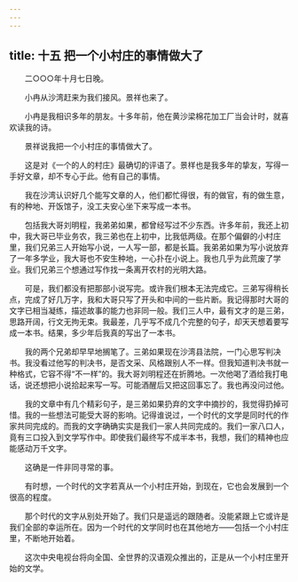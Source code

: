 ```yaml
---
---
---
```

title: 十五 把一个小村庄的事情做大了
---




　　二○○○年十月七日晚。

　　小冉从沙湾赶来为我们接风。景祥也来了。

　　小冉是我相识多年的朋友。十多年前，他在黄沙梁棉花加工厂当会计时，就喜欢读我的诗。

　　景祥说我把一个小村庄的事情做大了。

　　这是对《一个的人的村庄》最确切的评语了。景样也是我多年的挚友，写得一手好文章，却不专心于此。他有自己的事情。

　　我在沙湾认识好几个能写文章的人，他们都忙得很，有的做官，有的做生意，有的种地、开饭馆子，没工夫安心坐下来写成一本书。

　　包括我大哥刘明程，我弟弟如果，都曾经写过不少东西。许多年前，我还上初中，我大哥已毕业务农，我三弟也在上初中，比我低两级。在那个偏僻的小村庄里，我们兄弟三人开始写小说，一人写一部，都是长篇。我弟弟如果为写小说放弃了一年多学业，我大哥也不安生种地，一心扑在小说上。我也几乎为此荒废了学业。我们兄弟三个想通过写作找一条离开农村的光明大路。

　　可是，我们都没有把那部小说写完。或许我们根本无法完成它。三弟写得稍长点，完成了好几万字，我和大哥只写了开头和中间的一些片断。我记得那时大哥的文字已相当凝练，描述故事的能力也非同一般。我们三人中，最有文才的是三弟，思路开阔，行文无拘无束。我最差，几乎写不成几个完整的句子，却天天想着要写成一本书。结果，多少年后我真的写出了一本书。

　　我的两个兄弟却早早地搁笔了。三弟如果现在沙湾县法院，一门心思写判决书。我没看过他写的判决书，是否文采、风格跟别人不一样。但我知道判决书就一种格式，它容不得“不一样”的。我大哥刘明程还在折腾地。一次他喝了酒给我打电话，说还想把小说拾起来写一写。可能酒醒后又把这回事忘了。我也再没问过他。

　　我的文章中有几个精彩句子，是三弟如果扔弃的文字中摘抄的，我觉得扔掉可惜。我的一些想法可能受大哥的影响。记得谁说过，一个时代的文学是同时代的作家共同完成的。而我的文字确确实实是我们一家人共同完成的。我们一家八口人，竟有三口投入到文学写作中。即使我们最终写不成半本书，我想，我们的精神也应能感动万千文字。

　　这确是一件非同寻常的事。

　　有时想，一个时代的文字若真从一个小村庄开始，到现在，它也会发展到一个很高的程度。

　　那个时代的文字从别处开始了。我们只是遥远的跟随者。没能紧跟上它或许是我们全部的幸运所在。因为一个时代的文学同时也在其他地方——包括一个小村庄里，不断地开始着。

　　这次中央电视台将向全国、全世界的汉语观众推出的，正是从一个小村庄里开始的文学。